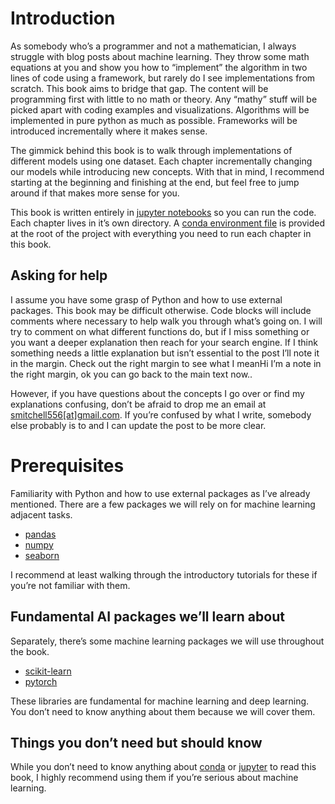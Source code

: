 # Introduction {.unnumbered}

As somebody who's a programmer and not a mathematician, I always struggle with blog posts about machine learning. They throw some math equations at you and show you how to "implement" the algorithm in two lines of code using a framework, but rarely do I see implementations from scratch. This book aims to bridge that gap. The content will be programming first with little to no math or theory. Any "mathy" stuff will be picked apart with coding examples and visualizations. Algorithms will be implemented in pure python as much as possible. Frameworks will be introduced incrementally where it makes sense.

The gimmick behind this book is to walk through implementations of different models using one dataset. Each chapter incrementally changing our models while introducing new concepts. With that in mind, I recommend starting at the beginning and finishing at the end, but feel free to jump around if that makes more sense for you.

This book is written entirely in [jupyter notebooks](https://github.com/spenceforce/NLP-Simple-to-Spectacular/tree/main/chapter) so you can run the code. Each chapter lives in it's own directory. A [conda environment file](https://github.com/spenceforce/NLP-Simple-to-Spectacular/blob/main/environment.yml) is provided at the root of the project with everything you need to run each chapter in this book.

## Asking for help

I assume you have some grasp of Python and how to use external packages. This book may be difficult otherwise. Code blocks will include comments where necessary to help walk you through what's going on. I will try to comment on what different functions do, but if I miss something or you want a deeper explanation then reach for your search engine. If I think something needs a little explanation but isn't essential to the post I'll note it in the margin. Check out the right margin to see what I mean[Hi I'm a note in the right margin, ok you can go back to the main text now.]{.aside}.

However, if you have questions about the concepts I go over or find my explanations confusing, don't be afraid to drop me an email at [smitchell556[at]gmail.com](mailto:smitchell556@gmail.com). If you're confused by what I write, somebody else probably is to and I can update the post to be more clear.

# Prerequisites

Familiarity with Python and how to use external packages as I've already mentioned. There are a few packages we will rely on for machine learning adjacent tasks.

- [pandas](https://pandas.pydata.org/docs/)
- [numpy](https://numpy.org/doc/stable/)
- [seaborn](https://seaborn.pydata.org/index.html)

I recommend at least walking through the introductory tutorials for these if you're not familiar with them.

## Fundamental AI packages we'll learn about

Separately, there's some machine learning packages we will use throughout the book.

- [scikit-learn](https://scikit-learn.org/stable/)
- [pytorch](https://pytorch.org/docs/stable/index.html)

These libraries are fundamental for machine learning and deep learning. You don't need to know anything about them because we will cover them.

## Things you don't need but should know

While you don't need to know anything about [conda](https://docs.conda.io/en/latest/) or [jupyter](https://docs.jupyter.org/en/latest/) to read this book, I highly recommend using them if you're serious about machine learning.